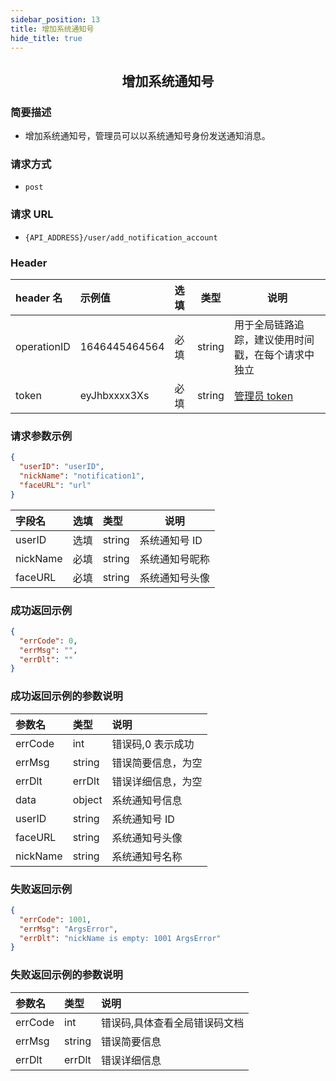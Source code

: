 ```yaml
---
sidebar_position: 13
title: 增加系统通知号
hide_title: true
---
```


<center>

## 增加系统通知号

</center>

### 简要描述

- 增加系统通知号，管理员可以以系统通知号身份发送通知消息。

### 请求方式

- `post`

### 请求 URL

- `{API_ADDRESS}/user/add_notification_account`

### Header

| header 名   | 示例值        | 选填 | 类型   | 说明                         |
| :---------- | :------------ | :--- | ------ | ---------------------------- |
| operationID | 1646445464564 | 必填 | string | 用于全局链路追踪，建议使用时间戳，在每个请求中独立 |
| token       | eyJhbxxxx3Xs  | 必填 | string | [管理员 token](docs/restapi/apis/authenticationManagement/getToken.mdx)                 |

### 请求参数示例

```json
{
  "userID": "userID",
  "nickName": "notification1",
  "faceURL": "url"
}
```

| 字段名   | 选填 | 类型   | 说明           |
| :------- | :--- | :----- | -------------- |
| userID   | 选填 | string | 系统通知号 ID  |
| nickName | 必填 | string | 系统通知号昵称 |
| faceURL  | 必填 | string | 系统通知号头像 |

### 成功返回示例

```json
{
  "errCode": 0,
  "errMsg": "",
  "errDlt": ""
}
```

### 成功返回示例的参数说明

| 参数名   | 类型   | 说明                      |
| :------- | :----- | :------------------------ |
| errCode  | int    | 错误码,0 表示成功         |
| errMsg   | string | 错误简要信息，为空 |
| errDlt   | errDlt | 错误详细信息，为空 |
| data     | object | 系统通知号信息            |
| userID   | string | 系统通知号 ID             |
| faceURL  | string | 系统通知号头像            |
| nickName | string | 系统通知号名称            |

### 失败返回示例

```json
{
  "errCode": 1001,
  "errMsg": "ArgsError",
  "errDlt": "nickName is empty: 1001 ArgsError"
}
```

### 失败返回示例的参数说明

| 参数名  | 类型   | 说明                          |
| :------ | :----- | :---------------------------- |
| errCode | int    | 错误码,具体查看全局错误码文档 |
| errMsg  | string | 错误简要信息                  |
| errDlt  | errDlt | 错误详细信息                  |
